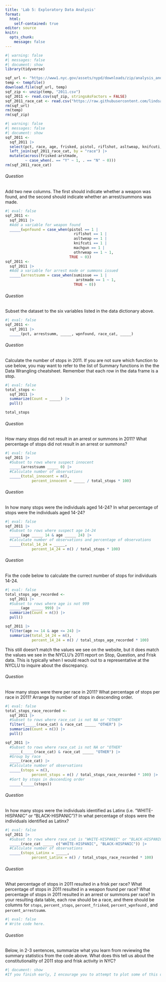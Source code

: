 ```yaml
---
title: 'Lab 5: Exploratory Data Analysis'
format:
  html:
    self-contained: true
editor: source
knitr:
  opts_chunk:
    message: false
---
```


```r
#| warning: false
#| messages: false
#| document: show
library(tidyverse)

sqf_url <- "https://www1.nyc.gov/assets/nypd/downloads/zip/analysis_and_planning/stop-question-frisk/sqf-2011-csv.zip"
temp <- tempfile()
download.file(sqf_url, temp)
sqf_zip <- unzip(temp, "2011.csv")
sqf_2011 <- read.csv(sqf_zip, stringsAsFactors = FALSE) 
sqf_2011_race_cat <- read.csv("https://raw.githubusercontent.com/lindsaypoirier/STS-101/master/Data/SQF/sqf_race_categories.csv", stringsAsFactors = FALSE) 
rm(sqf_url)
rm(temp)
rm(sqf_zip)
```

```r
#| warning: false
#| messages: false
#| document: show
sqf_2011 <- 
  sqf_2011 |> 
  select(pct, race, age, frisked, pistol, riflshot, asltweap, knifcuti, machgun, othrweap, sumissue, arstmade) |>
  left_join(sqf_2011_race_cat, by = "race") |>
  mutate(across(frisked:arstmade, 
         ~ case_when(. == "Y" ~ 1, . == "N" ~ 0)))
rm(sqf_2011_race_cat)
```

###### Question

::: question

Add two new columns. The first should indicate whether a weapon was found, and the second should indicate whether an arrest/summons was made.

:::


```r
#| eval: false
sqf_2011 <- 
  sqf_2011 |>
  #Add a variable for weapon found
  _____(wpnfound = case_when(pistol == 1 |
                               riflshot == 1 | 
                               asltweap == 1 |
                               knifcuti == 1 | 
                               machgun == 1 | 
                               othrweap == 1 ~ 1,
                             TRUE ~ 0))
sqf_2011 <- 
  sqf_2011 |>
  #Add a variable for arrest made or summons issued
  _____(arrestsumm = case_when(sumissue == 1 | 
                                arstmade == 1 ~ 1,
                               TRUE ~ 0))
```

###### Question

::: question

Subset the dataset to the six variables listed in the data dictionary above.

:::


```r
#| eval: false
sqf_2011 <-
  sqf_2011 |>
  _____(pct, arrestsumm, _____, wpnfound, race_cat, _____)
```

###### Question

::: question
Calculate the number of stops in 2011. If you are not sure which function to use below, you may want to refer to the list of Summary functions in the the Data Wrangling cheatsheet. Remember that each row in the data frame is a stop.
:::


```r
#| eval: false
total_stops <-
  sqf_2011 |>
  summarize(Count = _____) |>
  pull()

total_stops
```

###### Question

::: question
How many stops did not result in an arrest or summons in 2011? What percentage of stops did not result in an arrest or summons?
:::


```r
#| eval: false
sqf_2011 |>
  #Subset to rows where suspect innocent
  _____(arrestsumm _____ 0) |> 
  #Calculate number of observations
  _____(total_innocent = n(), 
            percent_innocent = _____ / total_stops * 100)
```

###### Question

::: question

In how many stops were the individuals aged 14-24? In what percentage of stops were the individuals aged 14-24?
:::


```r
#| eval: false
sqf_2011 |>
  #Subset to rows where suspect age 14-24
  _____(age _____ 14 & age _____ 24) |> 
  #Calculate number of observations and percentage of observations
  _____(total_14_24 = _____, 
            percent_14_24 = n() / total_stops * 100)
```

###### Question

::: question

Fix the code below to calculate the currect number of stops for individuals 14-24. 

:::


```r
#| eval: false
total_stops_age_recorded <-
  sqf_2011 |>
  #Subset to rows where age is not 999
  _____(age _____ 999) |> 
  summarize(Count = n()) |>
  pull()

sqf_2011 |>
  filter(age >= 14 & age <= 24) |>
  summarize(total_14_24 = n(), 
            percent_14_24 = n() / total_stops_age_recorded * 100)
```

This still doesn't match the values we see on the website, but it does match the values we see in the NYCLU's 2011 report on Stop, Question, and Frisk data. This is typically when I would reach out to a representative at the NYCLU to inquire about the discrepancy.


###### Question

::: question

How many stops were there per race in 2011? What percentage of stops per race in 2011? Arrange by number of stops in descending order.
:::


```r
#| eval: false
total_stops_race_recorded <-
  sqf_2011 |>
  #Subset to rows where race_cat is not NA or "OTHER"
  filter(_____(race_cat) & race_cat _____ "OTHER") |> 
  summarize(Count = n()) |>
  pull()

sqf_2011 |>
  #Subset to rows where race_cat is not NA or "OTHER"
  _____(_____(race_cat) & race_cat _____ "OTHER") |> 
  #Group by race
  _____(race_cat) |> 
  #Calculate number of observations
  _____(stops = n(), 
            percent_stops = n() / total_stops_race_recorded * 100) |>
  #Sort by stops in descending order
  _____(_____(stops)) 
```

###### Question

::: question

In how many stops were the individuals identified as Latinx (i.e. "WHITE-HISPANIC" or "BLACK-HISPANIC")? In what percentage of stops were the individuals identified as Latinx?
:::


```r
#| eval: false
sqf_2011 |>
  #Subset to rows where race_cat is "WHITE-HISPANIC" or "BLACK-HISPANIC"
  _____(race_cat _____ c("WHITE-HISPANIC", "BLACK-HISPANIC")) |> 
  #Calculate number of observations
  _____(stops_Latinx = _____, 
            percent_Latinx = n() / total_stops_race_recorded * 100)
```

###### Question

::: question

What percentage of stops in 2011 resulted in a frisk per race? What percentage of stops in 2011 resulted in a weapon found per race? What percentage of stops in 2011 resulted in an arrest or summons per race? In your resulting data table, each row should be a race, and there should be columns for `stops`, `percent_stops`, `percent_frisked`, `percent_wpnfound` , and `percent_arrestsumm`.
:::


```r
#| eval: false
# Write code here. 
```

###### Question

::: question

Below, in 2-3 sentences, summarize what you learn from reviewing the summary statistics from the code above. What does this tell us about the constitutionality of 2011 stop and frisk activity in NYC?
:::



```r
#| document: show
#If you finish early, I encourage you to attempt to plot some of this data below using `ggplot()`!
```

